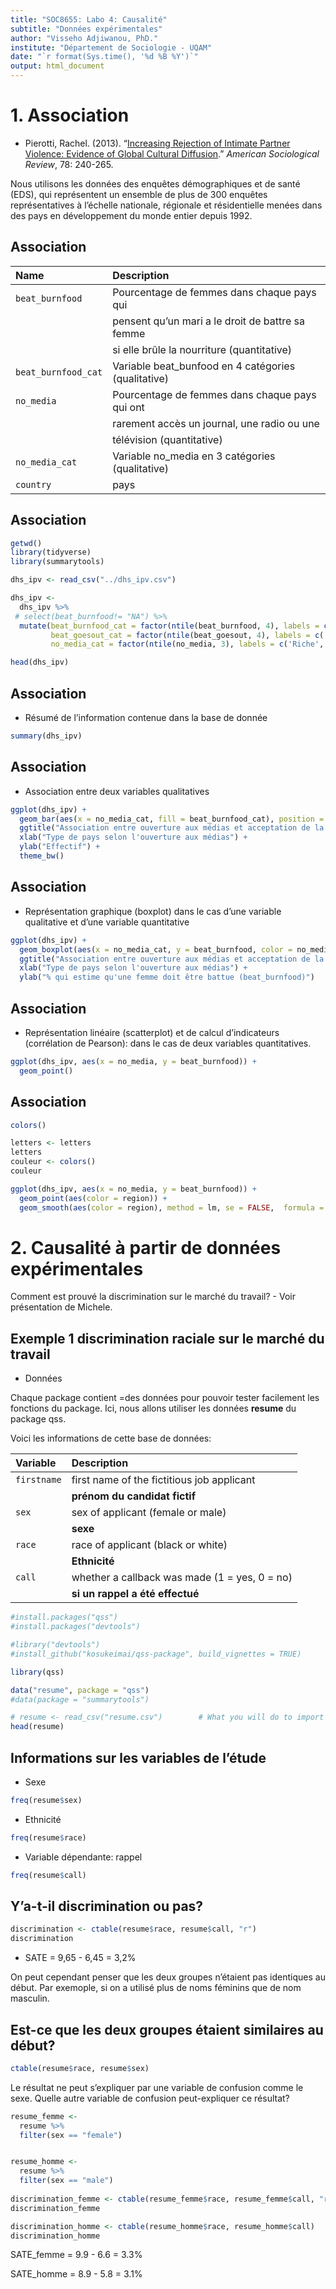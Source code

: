 ```yaml
---
title: "SOC8655: Labo 4: Causalité"
subtitle: "Données expérimentales"
author: "Visseho Adjiwanou, PhD."
institute: "Département de Sociologie - UQAM"
date: "`r format(Sys.time(), '%d %B %Y')`"
output: html_document
---
```



# 1. Association

  - Pierotti, Rachel. (2013). "[Increasing Rejection of Intimate Partner Violence: Evidence of Global Cultural Diffusion](http://dx.doi.org/10.1177/0003122413480363)." *American Sociological Review*, 78: 240-265. 

Nous utilisons les données des enquêtes démographiques et de santé (EDS), qui représentent un ensemble de plus de 300 enquêtes représentatives à l'échelle nationale, régionale et résidentielle menées dans des pays en développement du monde entier depuis 1992.

## Association 

Name                Description
---------------     ---------------------------------------------------------
`beat_burnfood`     Pourcentage de femmes dans chaque pays qui 
                    pensent qu'un mari a le droit de battre sa femme 
                    si elle brûle la nourriture (quantitative)
`beat_burnfood_cat` Variable beat_bunfood en 4 catégories (qualitative)
`no_media`          Pourcentage de femmes dans chaque pays qui ont 
                    rarement accès un journal, une radio ou une
                    télévision (quantitative)
`no_media_cat`      Variable no_media en 3 catégories (qualitative)
`country`           pays


## Association 

```r

getwd()
library(tidyverse)
library(summarytools)

dhs_ipv <- read_csv("../dhs_ipv.csv")

dhs_ipv <-
  dhs_ipv %>% 
 # select(beat_burnfood!= "NA") %>% 
  mutate(beat_burnfood_cat = factor(ntile(beat_burnfood, 4), labels = c('Très faible', 'Faible', 'Élevé', 'Très élevé')),
         beat_goesout_cat = factor(ntile(beat_goesout, 4), labels = c('Très faible', 'Faible', 'Élevé', 'Très élevé')),
         no_media_cat = factor(ntile(no_media, 3), labels = c('Riche', 'Moyen', 'Pauvre'))) 

head(dhs_ipv)
```  

## Association

- Résumé de l'information contenue dans la base de donnée

```r

summary(dhs_ipv)

```

## Association 

- Association entre deux variables qualitatives

```r

ggplot(dhs_ipv) +
  geom_bar(aes(x = no_media_cat, fill = beat_burnfood_cat), position = "dodge") +
  ggtitle("Association entre ouverture aux médias et acceptation de la violence conjugale") +
  xlab("Type de pays selon l'ouverture aux médias") +
  ylab("Effectif") +
  theme_bw()

```  

## Association 

  - Représentation graphique (boxplot) dans le cas d'une variable qualitative et d'une variable quantitative
  
```r

ggplot(dhs_ipv) +
  geom_boxplot(aes(x = no_media_cat, y = beat_burnfood, color = no_media_cat)) +
  ggtitle("Association entre ouverture aux médias et acceptation de la violence conjugale") +
  xlab("Type de pays selon l'ouverture aux médias") +
  ylab("% qui estime qu'une femme doit être battue (beat_burnfood)") 

```  


## Association 

  - Représentation linéaire (scatterplot) et de calcul d'indicateurs (corrélation de Pearson): dans le cas de deux variables quantitatives.

```r

ggplot(dhs_ipv, aes(x = no_media, y = beat_burnfood)) +
  geom_point() 

```



## Association 

```r


colors()

letters <- letters
letters
couleur <- colors()
couleur

ggplot(dhs_ipv, aes(x = no_media, y = beat_burnfood)) +
  geom_point(aes(color = region)) +
  geom_smooth(aes(color = region), method = lm, se = FALSE,  formula = y ~ x)

```

# 2. Causalité à partir de données expérimentales

Comment est prouvé la discrimination sur le marché du travail? 
- Voir présentation de Michele.


## Exemple 1 discrimination raciale sur le marché du travail

- Données

Chaque package contient =des données pour pouvoir tester facilement les fonctions du package. Ici, nous allons utiliser les données **resume** du package qss.

Voici les informations de cette base de données:

Variable                  Description
------------------------- -----------------------------------------------------
`firstname`               first name of the fictitious job applicant
                          **prénom du candidat fictif**
`sex`                     sex of applicant (female or male)
                          **sexe**
`race`                    race of applicant (black or white)
                          **Ethnicité**
`call`                    whether a callback was made (1 = yes, 0 = no)
                          **si un rappel a été effectué**

```r
#install.packages("qss")
#install.packages("devtools")

#library("devtools")
#install_github("kosukeimai/qss-package", build_vignettes = TRUE)

library(qss)

data("resume", package = "qss")
#data(package = "summarytools")

# resume <- read_csv("resume.csv")        # What you will do to import the data (remember your directory)
head(resume) 

```

## Informations sur les variables de l'étude

- Sexe

```r

freq(resume$sex)

```

- Ethnicité

```r

freq(resume$race)

```

- Variable dépendante: rappel

```r

freq(resume$call)

```

## Y'a-t-il discrimination ou pas?

```r

discrimination <- ctable(resume$race, resume$call, "r")
discrimination
```

- SATE = 9,65 - 6,45 = 3,2%

On peut cependant penser que les deux groupes n'étaient pas identiques au début. Par exemople, si on a utilisé plus de noms féminins que de nom masculin. 

## Est-ce que les deux groupes étaient similaires au début?

```r

ctable(resume$race, resume$sex)

``` 

Le résultat ne peut s'expliquer par une variable de confusion comme le sexe.
Quelle autre variable de confusion peut-expliquer ce résultat?


```r

resume_femme <- 
  resume %>% 
  filter(sex == "female")


resume_homme <-
  resume %>% 
  filter(sex == "male")
  
discrimination_femme <- ctable(resume_femme$race, resume_femme$call, "r")
discrimination_femme

discrimination_homme <- ctable(resume_homme$race, resume_homme$call)
discrimination_homme
```
SATE_femme  = 9.9 - 6.6 = 3.3%

SATE_homme = 8.9 - 5.8 = 3.1%
